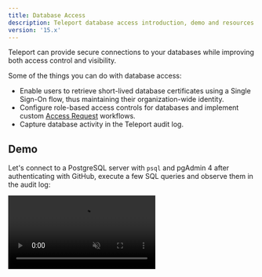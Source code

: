 ```yaml
---
title: Database Access
description: Teleport database access introduction, demo and resources.
version: '15.x'
---
```


Teleport can provide secure connections to your databases while improving both
access control and visibility.

Some of the things you can do with database access:

- Enable users to retrieve short-lived database certificates using a Single Sign-On
  flow, thus maintaining their organization-wide identity.
- Configure role-based access controls for databases and implement custom
  [Access Request](/docs/access-controls/access-requests) workflows.
- Capture database activity in the Teleport audit log.

## Demo

Let's connect to a PostgreSQL server with `psql` and pgAdmin 4 after authenticating
with GitHub, execute a few SQL queries and observe them in the audit log:

<video autoPlay loop muted playsInline controls>
  <source src="/assets/dbaccessdemo-d2b07ea2a0.mp4" type="video/mp4" />

  <source src="/assets/dbaccessdemo-71558a025e.webm" type="video/webm" />

  Your browser does not support the video tag.
</video>

## Getting started

- [Getting started](/docs/database-access/getting-started): Connect Aurora PostgreSQL in a 10
  minute guide.

## How to connect your database to Teleport

- [Active Directory SQL Server](/docs/database-access/guides/sql-server-ad): Connect Microsoft SQL Server with Active Directory authentication.
- [Active Directory SQL Server with PKINIT](/docs/database-access/guides/sql-server-ad-pkinit): Connect Microsoft SQL Server with Active Directory PKINIT authentication.
- [AWS DynamoDB](/docs/database-access/guides/aws-dynamodb): Connect AWS DynamoDB.
- [AWS OpenSearch](/docs/database-access/guides/aws-opensearch): Connect AWS OpenSearch.
- [AWS ElastiCache & MemoryDB](/docs/database-access/guides/redis-aws): Connect AWS ElastiCache or AWS MemoryDB for Redis database.
- [AWS RDS & Aurora](/docs/database-access/guides/rds): Connect AWS RDS or Aurora PostgreSQL, MariaDB or MySQL database.
- [AWS RDS Proxy for MariaDB/MySQL](/docs/database-access/guides/rds-proxy-mysql): Connect AWS RDS Proxy instances to Teleport.
- [AWS RDS Proxy for PostgreSQL](/docs/database-access/guides/rds-proxy-postgres): Connect AWS RDS Proxy instances to Teleport.
- [AWS RDS Proxy for SQL Server](/docs/database-access/guides/rds-proxy-sqlserver): Connect AWS RDS Proxy instances to Teleport.
- [AWS Redshift](/docs/database-access/guides/postgres-redshift): Connect AWS Redshift database.
- [AWS Redshift Serverless](/docs/database-access/guides/redshift-serverless): Connect to AWS Redshift serverless.
- [AWS Keyspaces (Apache Cassandra)](/docs/database-access/guides/aws-cassandra-keyspaces): Connect to an AWS Keyspaces database.
- [Azure PostgreSQL & MySQL](/docs/database-access/guides/azure-postgres-mysql): Connect Azure PostgreSQL or MySQL.
- [Azure Cache for Redis](/docs/database-access/guides/azure-redis): Connect Azure Cache for Redis.
- [Azure SQL Server](/docs/database-access/guides/azure-sql-server-ad): Connect Azure SQL Server with Azure Active Directory authentication.
- [GCP Cloud SQL MySQL](/docs/database-access/guides/mysql-cloudsql): Connect GCP Cloud SQL MySQL database.
- [GCP Cloud SQL PostgreSQL](/docs/database-access/guides/postgres-cloudsql): Connect GCP Cloud SQL PostgreSQL database.
- [MongoDB Atlas](/docs/database-access/guides/mongodb-atlas): Connect MongoDB Atlas cluster.
- [Self-Hosted ClickHouse](/docs/database-access/guides/clickhouse-self-hosted): Connect self-hosted ClickHouse database.
- [Self-hosted CockroachDB](/docs/database-access/guides/cockroachdb-self-hosted): Connect self-hosted CockroachDB database.
- [Self-hosted Elasticsearch](/docs/database-access/guides/elastic)
- [Self-hosted MongoDB](/docs/database-access/guides/mongodb-self-hosted): Connect self-hosted MongoDB database.
- [Self-hosted MySQL & MariaDB](/docs/database-access/guides/mysql-self-hosted): Connect self-hosted MySQL or MariaDB database.
- [Self-hosted PostgreSQL](/docs/database-access/guides/postgres-self-hosted): Connect self-hosted PostgreSQL database.
- [Self-hosted Redis Cluster](/docs/database-access/guides/redis-cluster): Connect a self-hosted Redis Cluster.
- [Self-hosted Redis](/docs/database-access/guides/redis): Connect self-hosted Redis.
- [Self-Hosted Cassandra & ScyllaDB](/docs/database-access/guides/cassandra-self-hosted): Connect self-hosted Cassandra or ScyllaDB.
- [Self-Hosted Oracle](/docs/database-access/guides/oracle-self-hosted): Connect self-hosted Oracle database.
- [Snowflake](/docs/database-access/guides/snowflake): Connect Snowflake.

## Other guides

- [GUI clients](/docs/connect-your-client/gui-clients): Configure database graphical clients.
- [Dynamic Registration](/docs/database-access/guides/dynamic-registration): Register/unregister databases without restarting Teleport.
- [High Availability](/docs/database-access/guides/ha): Deploy database access in HA configuration.
- [AWS Auto-Discovery](/docs/database-access/guides/aws-discovery): Configure Teleport to discover for AWS-hosted databases.
- [AWS Cross-Account Access](/docs/database-access/guides/aws-cross-account): Connect AWS databases in external AWS accounts.

## Resources

To learn more about configuring role-based access control for database access,
check out the [RBAC](/docs/database-access/rbac) section.

The [Architecture](/docs/database-access/architecture) section provides a more in-depth look at
Teleport Database Service internals such as networking and security.

See [Reference](/docs/database-access/reference) for an overview of
database access-related configuration and CLI commands.

If you hit any issues, check out the [Troubleshooting
documentation](/docs/database-access/troubleshooting) for common problems and solutions.

## FAQ

Finally, check out [Frequently Asked Questions](/docs/database-access/faq).
